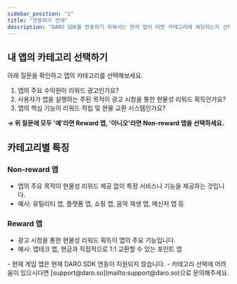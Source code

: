 ```yaml
---
sidebar_position: "1"
title: "연동하기 전에"
description: "DARO SDK를 연동하기 위해서는 먼저 앱이 어떤 카테고리에 해당하는지 선택해야 합니다. DARO는 현재 Non-reward 앱과 Reward 앱, 두 가지 카테고리에 따라 다른 연동을 지원하고 있습니다."
---
```


## 내 앱의 카테고리 선택하기

아래 질문을 확인하고 앱의 카테고리를 선택해보세요.

1. 앱의 주요 수익원이 리워드 광고인가요?
2. 사용자가 앱을 실행하는 주된 목적이 광고 시청을 통한 현물성 리워드 획득인가요?
3. 앱의 핵심 기능이 리워드 적립 및 현물 교환 시스템인가요?

**→ 위 질문에 모두 '예'라면 Reward 앱, '아니오'라면 Non-reward 앱을 선택하세요.**

## 카테고리별 특징

### Non-reward 앱

- 앱의 주요 목적이 현물성 리워드 제공 없이 특정 서비스나 기능을 제공하는 것입니다.
- 예시: 유틸리티 앱, 플랫폼 앱, 쇼핑 앱, 음악 재생 앱, 메신저 앱 등

### Reward 앱

- 광고 시청을 통한 현물성 리워드 획득이 앱의 주요 기능입니다.
- 예시: 앱테크 앱, 현금과 직접적으로 1:1 교환할 수 있는 포인트 앱

<Warning>
  - 현재 게임 앱은 현재 DARO SDK 연동이 지원되지 않습니다.
  - 카테고리 선택에 어려움이 있으시다면 [support@daro.so](mailto:support@daro.so)으로 문의해주세요.
</Warning>